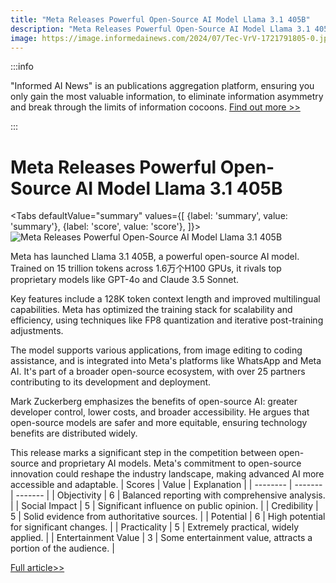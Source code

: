 ```yaml
---
title: "Meta Releases Powerful Open-Source AI Model Llama 3.1 405B"
description: "Meta Releases Powerful Open-Source AI Model Llama 3.1 405B"
image: https://image.informedainews.com/2024/07/Tec-VrV-1721791805-0.jpg
---
```



:::info

"Informed AI News" is an publications aggregation platform, ensuring you only gain the most valuable information, to eliminate information asymmetry and break through the limits of information cocoons.  [Find out more >>](/)

:::

# Meta Releases Powerful Open-Source AI Model Llama 3.1 405B


<Tabs
	defaultValue="summary"
	values={[
	{label: 'summary', value: 'summary'},
	{label: 'score', value: 'score'},
]}>
<TabItem value="summary">
<img
  src="https://image.informedainews.com/2024/07/Tec-VrV-1721791805-0.jpg"
  alt="Meta Releases Powerful Open-Source AI Model Llama 3.1 405B"
/>



Meta has launched Llama 3.1 405B, a powerful open-source AI model. Trained on 15 trillion tokens across 1.6万个H100 GPUs, it rivals top proprietary models like GPT-4o and Claude 3.5 Sonnet.

Key features include a 128K token context length and improved multilingual capabilities. Meta has optimized the training stack for scalability and efficiency, using techniques like FP8 quantization and iterative post-training adjustments.

The model supports various applications, from image editing to coding assistance, and is integrated into Meta's platforms like WhatsApp and Meta AI. It's part of a broader open-source ecosystem, with over 25 partners contributing to its development and deployment.

Mark Zuckerberg emphasizes the benefits of open-source AI: greater developer control, lower costs, and broader accessibility. He argues that open-source models are safer and more equitable, ensuring technology benefits are distributed widely.

This release marks a significant step in the competition between open-source and proprietary AI models. Meta's commitment to open-source innovation could reshape the industry landscape, making advanced AI more accessible and adaptable.
</TabItem>
<TabItem value="score">
	| Scores     | Value   | Explanation |
	| -------- | ------- | ------- |
	| Objectivity  | 6    | Balanced reporting with comprehensive analysis.    |
	| Social Impact | 5     | Significant influence on public opinion.    |
	| Credibility    | 5    | Solid evidence from authoritative sources.    |
	| Potential    | 6    | High potential for significant changes.    |
	| Practicality    | 5    | Extremely practical, widely applied.    |
	| Entertainment Value    | 3    | Some entertainment value, attracts a portion of the audience.    |
</TabItem>
</Tabs>

[Full article>>](https://www.36kr.com/p/2875406174687620)

